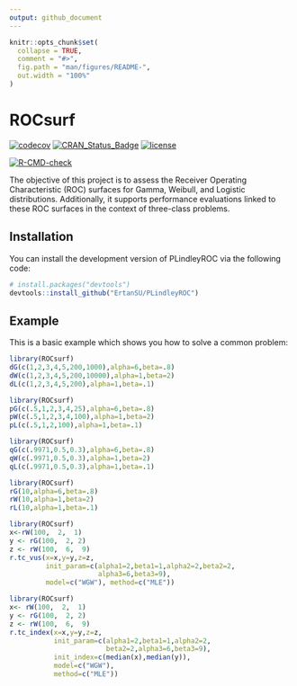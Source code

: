 ```yaml
---
output: github_document
---
```


<!-- README.md is generated from README.Rmd. Please edit that file -->

```r
knitr::opts_chunk$set(
  collapse = TRUE,
  comment = "#>",
  fig.path = "man/figures/README-",
  out.width = "100%"
)
```

# ROCsurf

<!-- badges: start -->
[![codecov](https://codecov.io/gh/ErtanSU/ROCsurf/graph/badge.svg?token=H5HIYVDUZU)](https://codecov.io/gh/ErtanSU/ROCsurf)
[![CRAN_Status_Badge](https://www.r-pkg.org/badges/version/ROCsurf)](https://cran.r-project.org/package=ROCsurf)
[![license](https://img.shields.io/badge/license-GPL--3-blue.svg)](https://www.gnu.org/licenses/gpl-3.0.en.html)

[![R-CMD-check](https://github.com/ErtanSU/ROCsurf/actions/workflows/R-CMD-check.yaml/badge.svg)](https://github.com/ErtanSU/ROCsurf/actions/workflows/R-CMD-check.yaml)
<!-- badges: end -->

The objective of this project is to assess the Receiver Operating Characteristic
(ROC) surfaces for Gamma, Weibull, and Logistic distributions. Additionally, it 
supports performance evaluations linked to these ROC surfaces in the context of 
three-class problems.

## Installation

You can install the development version of PLindleyROC via the following code:
  
  ``` r
# install.packages("devtools")
devtools::install_github("ErtanSU/PLindleyROC")
```

## Example

This is a basic example which shows you how to solve a common problem:
  
```r
library(ROCsurf)
dG(c(1,2,3,4,5,200,1000),alpha=6,beta=.8)
dW(c(1,2,3,4,5,200,10000),alpha=1,beta=2)
dL(c(1,2,3,4,5,200),alpha=1,beta=.1)
```

```r
library(ROCsurf)
pG(c(.5,1,2,3,4,25),alpha=6,beta=.8)
pW(c(.5,1,2,3,4,100),alpha=1,beta=2)
pL(c(.5,1,2,100),alpha=1,beta=.1)
```

```r
library(ROCsurf)
qG(c(.9971,0.5,0.3),alpha=6,beta=.8)
qW(c(.9971,0.5,0.3),alpha=1,beta=2)
qL(c(.9971,0.5,0.3),alpha=1,beta=.1)
```

```r
library(ROCsurf)
rG(10,alpha=6,beta=.8)
rW(10,alpha=1,beta=2)
rL(10,alpha=1,beta=.1)
```

```r
library(ROCsurf)
x<-rW(100,  2,  1)
y <- rG(100,  2, 2)
z <- rW(100,  6,  9)
r.tc_vus(x=x,y=y,z=z,
         init_param=c(alpha1=2,beta1=1,alpha2=2,beta2=2,
                      alpha3=6,beta3=9),
         model=c("WGW"), method=c("MLE"))
```

```r
library(ROCsurf)
x<- rW(100,  2,  1)
y <- rG(100,  2, 2)
z <- rW(100,  6,  9)
r.tc_index(x=x,y=y,z=z,
           init_param=c(alpha1=2,beta1=1,alpha2=2,
                        beta2=2,alpha3=6,beta3=9),
           init_index=c(median(x),median(y)),
           model=c("WGW"),
           method=c("MLE"))
```


